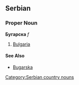==Serbian==
===Proper Noun===
'''Бугарска''' ''f''
#[[Bulgaria]]
[[Category:Serbian country nouns]]
====See Also====
*[[Bugarska]]